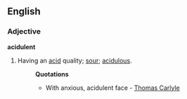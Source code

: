 ==English==
===Adjective===
'''acidulent'''

# Having an [[acid]] quality; [[sour]]; [[acidulous]].
#:'''Quotations'''
#:*With anxious, acidulent face - [[Thomas Carlyle]]